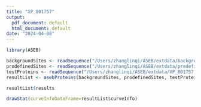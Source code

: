 ```yaml
---
title: "XP_801757"
output:
  pdf_document: default
  html_document: default
date: "2024-04-08"
---
```


```r
library(ASEB)

backgroundSites <- readSequence("/Users/zhanglinqi/ASEB/extdata/background_sites.fa")
prodefinedSites <- readSequence("/Users/zhanglinqi/ASEB/extdata/predefined_sites.fa")
testProteins <- readSequence("/Users/zhanglinqi/ASEB/extdata/XP_801757.fa")
resultList <- asebProteins(backgroundSites, prodefinedSites, testProteins, permutationTimes=100)

resultList$results

drawStat(curveInfoDataFrame=resultList$curveInfo)
```
